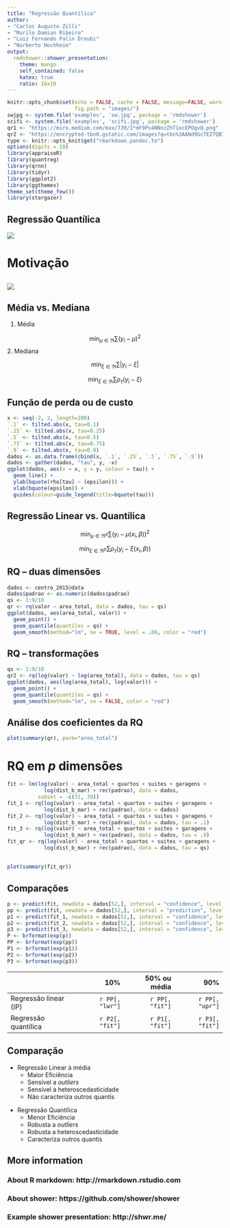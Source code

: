 ```yaml
---
title: "Regressão Quantílica"
author: 
- "Carlos Augusto Zilli"
- "Murilo Damian Ribeiro"
- "Luiz Fernando Palin Droubi"
- "Norberto Hochheim"
output:
  rmdshower::shower_presentation:
    theme: mango
    self_contained: false
    katex: true
    ratio: 16x10
---
```


```r
knitr::opts_chunk$set(echo = FALSE, cache = FALSE, message=FALSE, warning = FALSE, 
                      fig.path = "images/")
swjpg <- system.file('examples', 'sw.jpg', package = 'rmdshower')
scifi <- system.file('examples', 'scifi.jpg', package = 'rmdshower')
qr1 <- "https://miro.medium.com/max/739/1*mF9Pv4NNnzZhT1ocEPOgvQ.png"
qr2 <- "https://encrypted-tbn0.gstatic.com/images?q=tbn%3AANd9GcTEZ7QB7aWDvu8lUbPMDVbh6u8fvMirNNHSAeGIAetXEAQ0Tji0"
type <- knitr::opts_knit$get("rmarkdown.pandoc.to")
options(digits = 10)
library(appraiseR)
library(quantreg)
library(qrnn)
library(tidyr)
library(ggplot2)
library(ggthemes)
theme_set(theme_few())
library(stargazer)
```

## Regressão Quantílica

<img src="`r qr1`" class="fullpage">

# Motivação

## { .fullpage }

<img src="https://statisticaloddsandends.files.wordpress.com/2019/01/growth-chart.jpg" class="fullpage">


## Média vs. Mediana

1. Média

$$\min_{\mu \in \mathfrak{R}} \sum (y_i - \mu)^2$$
2. Mediana

$$\min_{\xi \in \mathfrak{R}} \sum|y_i - \xi|$$

$$\min_{\xi \in \mathfrak{R}} \sum \rho_\tau (y_i - \xi)$$

## Função de perda ou de custo

```r
x <- seq(-2, 2, length=200)
`.1` <- tilted.abs(x, tau=0.1)
`.25` <- tilted.abs(x, tau=0.25)
`.5` <- tilted.abs(x, tau=0.5)
`.75` <- tilted.abs(x, tau=0.75)
`.9` <- tilted.abs(x, tau=0.9)
dados <- as.data.frame(cbind(x, `.1`, `.25`, `.5`, `.75`, `.9`))
dados <- gather(dados, "tau", y, -x)
ggplot(dados, aes(x = x, y = y, colour = tau)) + 
  geom_line() +
  ylab(bquote(rho[tau] ~ (epsilon))) +
  xlab(bquote(epsilon)) +
  guides(colour=guide_legend(title=bquote(tau)))
```


## Regressão Linear vs. Quantílica

$$\min_{\mu \in \mathfrak{R}^p} \sum  (y_i - \mu(x_i, \beta))^2 $$

$$\min_{\xi \in \mathfrak{R}^p } \sum \rho_\tau (y_i - \xi(x_i, \beta))$$

## RQ -- duas dimensões

```r
dados <- centro_2015@data
dados$padrao <- as.numeric(dados$padrao)
qs <- 1:9/10
qr <- rq(valor ~ area_total, data = dados, tau = qs)
ggplot(dados, aes(area_total, valor)) + 
  geom_point() + 
  geom_quantile(quantiles = qs) + 
  geom_smooth(method="lm", se = TRUE, level = .80, color = "red")
```

## RQ -- transformações

```r
qs <- 1:9/10
qr2 <- rq(log(valor) ~ log(area_total), data = dados, tau = qs)
ggplot(dados, aes(log(area_total), log(valor))) + 
  geom_point() + 
  geom_quantile(quantiles = qs) + 
  geom_smooth(method="lm", se = FALSE, color = "red")
```

## Análise dos coeficientes da RQ

```r
plot(summary(qr), parm="area_total")
```

# RQ em $p$ dimensões

```r
fit <- lm(log(valor) ~ area_total + quartos + suites + garagens + 
            log(dist_b_mar) + rec(padrao), data = dados,
          subset = -c(31, 39))
fit_1 <- rq(log(valor) ~ area_total + quartos + suites + garagens + 
            log(dist_b_mar) + rec(padrao), data = dados)
fit_2 <- rq(log(valor) ~ area_total + quartos + suites + garagens +
            log(dist_b_mar) + rec(padrao), data = dados, tau = .1)
fit_3 <- rq(log(valor) ~ area_total + quartos + suites + garagens +
            log(dist_b_mar) + rec(padrao), data = dados, tau = .9)
fit_qr <- rq(log(valor) ~ area_total + quartos + suites + garagens + 
            log(dist_b_mar) + rec(padrao), data = dados, tau = qs)
```

## { .fullpage }


<div class="fullpage width">
```r
plot(summary(fit_qr))
```
</div>

## Comparações

```r
p <- predict(fit, newdata = dados[52,], interval = "confidence", level = .80)
pp <- predict(fit, newdata = dados[52,], interval = "prediction", level = .80)
p1 <- predict(fit_1, newdata = dados[52,], interval = "confidence", level = .80)
p2 <- predict(fit_2, newdata = dados[52,], interval = "confidence", level = .80)
p3 <- predict(fit_3, newdata = dados[52,], interval = "confidence", level = .80)
P <- brformat(exp(p))
PP <- brformat(exp(pp))
P1 <- brformat(exp(p1))
P2 <- brformat(exp(p2))
P3 <- brformat(exp(p3))
```

|                      | 10%           | 50% ou média  | 90%           | 
|:---------------------|--------------:|--------------:|--------------:|
| Regressão linear (IP)|`r PP[, "lwr"]`|`r PP[, "fit"]`|`r PP[, "upr"]`|
| Regressão quantílica |`r P2[, "fit"]`|`r P1[, "fit"]`|`r P3[, "fit"]`|

## Comparação

<div class="double">
<p class="double-flow">
* Regressão Linear à média
  + Maior Eficiência
  + Sensível a *outliers*
  + Sensível à heteroscedasticidade
  + Não caracteriza outros quantis
</p><p class="double-flow">
* Regressão Quantílica
  + Menor Eficiência
  + Robusta a *outliers*
  + Robusta a heteroscedasticidade
  + Caracteriza outros quantis
</p>
</div>


## More information

### About R markdown: http://rmarkdown.rstudio.com

### About shower: https://github.com/shower/shower

### Example shower presentation: http://shwr.me/
